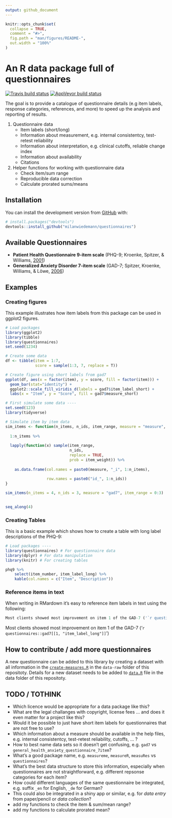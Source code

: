 ```yaml
---
output: github_document
---
```


<!-- README.md is generated from README.Rmd. Please edit that file -->

```r
knitr::opts_chunk$set(
  collapse = TRUE,
  comment = "#>",
  fig.path = "man/figures/README-",
  out.width = "100%"
)
```

# An R data package full of questionnaires

<!-- badges: start -->
[![Travis build status](https://travis-ci.com/milanwiedemann/questionnaires.svg?branch=master)](https://travis-ci.com/milanwiedemann/questionnaires)
[![AppVeyor build status](https://ci.appveyor.com/api/projects/status/github/milanwiedemann/questionnaires?branch=master&svg=true)](https://ci.appveyor.com/project/milanwiedemann/questionnaires)
<!-- badges: end -->

The goal is to provide a catalogue of questionnaire details (e.g item labels, response categories, references, and more) to speed up the analysis and reporting of results.

1. Questionnaire data
   - Item labels (short/long)
   - Information about measurement, e.g. internal consistentcy, test-retest reliability
   - Information about interpretation, e.g. clinical cutoffs, reliable change index
   - Information about availability 
   - Citations 
1. Helper functions for working with questionnaire data
   - Check item/sum range
   - Reproducible data correction
   - Calculate prorated sums/means
   

## Installation

You can install the development version from [GitHub](https://github.com/milanwiedemann/questionnaires) with:

``` r
# install.packages("devtools")
devtools::install_github("milanwiedemann/questionnaires")
```

## Available Questionnaires

- **Patient Health Questionnaire 9-item scale** (PHQ-9; Kroenke, Spitzer, & Williams, [2001](https://doi.org/10.1046/j.1525-1497.2001.016009606.x))
- **Generalized Anxiety Disorder 7-item scale** (GAD-7; Spitzer, Kroenke, Williams, & Löwe, [2006](https://doi.org/10.1001/archinte.166.10.1092))

## Examples

### Creating figures

This example illustrates how item labels from this package can be used in ggplot2 figures.

```r
# Load packages
library(ggplot2)
library(tibble)
library(questionnaires)
set.seed(1234)

# Create some data
df <- tibble(item = 1:7,
             score = sample(1:3, 7, replace = T))

# Create figure using short labels from gad7
ggplot(df, aes(x = factor(item), y = score, fill = factor(item))) +
  geom_bar(stat="identity") +
  ggplot2::scale_fill_viridis_d(labels = gad7$item_label_short) +
  labs(x = "Item", y = "Score", fill = gad7$measure_short)
```



```r
# First simulate some data ----
set.seed(123)
library(tidyverse)

# Simulate item by item data
sim_items <- function(n_items, n_ids, item_range, measure = "measure", item_weight = NULL, id_weight = NULL) {
    
  1:n_items %>%
        
  lapply(function(x) sample(item_range, 
                            n_ids, 
                            replace = TRUE,
                            prob = item_weight)) %>% 
        
    as.data.frame(col.names = paste0(measure, "_i", 1:n_items),
                  
                  row.names = paste0("id_", 1:n_ids))
}

sim_items(n_items = 4, n_ids = 3, measure = "gad7", item_range = 0:3)
    

seq_along(4)

```


### Creating Tables

This is a basic example which shows how to create a table with long label descriptions of the PHQ-9:

```r
# Load packages ----
library(questionnaires) # For questionnaire data
library(dplyr) # For data manipulation
library(knitr) # For creating tables

phq9 %>%
    select(item_number, item_label_long) %>% 
    kable(col.names = c("Item", "Description"))

```

### Reference items in text 

When writing in RMardown it's easy to reference item labels in text using the following:

```r
Most clients showed most improvement on item 1 of the GAD-7 ('`r questionnaires::gad7[[1, "item_label_long"]]`')
```

Most clients showed most improvement on item 1 of the GAD-7 ('`r questionnaires::gad7[[1, "item_label_long"]]`')

## How to contribute / add more questionnaires

A new questionnaire can be added to this library by creating a dataset with all information in the [`create-measures.R`](data-raw/create-measures.R) in the `data-raw` folder of this repositoty.
Details for a new dataset needs to be added to [`data.R`](R/data.R) file in the data folder of this repositoty.

## TODO / TOTHINK

- Which licence would be appropriate for a data package like this?
- What are the legal challanges with copyright, license fees ... and does it even matter for a project like this?
- Would it be possible to just have short item labels for questionnaires that are not free to use?
- Which information about a measure should be available in the help files, e.g. internal consistentcy, test-retest reliability, cutoffs, ... ?
- How to best name data sets so it doesn't get confusing, e.g. `gad7` vs `general_health_anxiety_questionnaire_7item`?
- What's a good package name, e.g. `measureme`, `measureR`, `measuRes` vs `questionnaires`?
- What's the best data structure to store this information, especially when questionnaires are not straightforward, e.g. different repsonse categories for each item?
- How could different languages of the same questionnaire be integrated, e.g. suffix `_en` for English, `_de` for German?
- This could also be integrated in a shiny app or similar, e.g. for *data entry* from paper/pencil or *data collection*?
- add my functions to check the item & sum/mean range?
- add my functions to calculate prorated mean?
